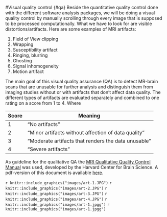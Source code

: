 #Visual quality control {#qa}
Beside the quantitative quality control done with the different software analysis packages, we will be doing a visual quality control by manually scrolling through every image that
is supposed to be processed computationally. What we have to look for are visible distortions/artifacts. Here are some examples of MRI artifacts:

1. Field of View clipping
2. Wrapping
3. Susceptibility artifact
4. Ringing, blurring
5. Ghosting
6. Signal inhomogeneity
7. Motion artifact

The main goal of this visual quality assurance (QA) is to detect MR-brain scans that are unusable for further analysis and distinguish them from imaging studies without or with
artifacts that don't affect data quality. The different types of artifacts are evaluated separately and combined to one rating on a score from 1 to 4. Where 

|Score|         Meaning|
|-----|----------------|
|1    |  "No artifacts"|
|2    | "Minor artifacts without affection of data quality"|
|3    | "Moderate artifacts that renders the data unusable"|
|4    | "Severe artifacts"|

As guideline for the qualitative QA the [MRI Qualitative Quality Control Manual](http://cbs.fas.harvard.edu/science/core-facilities/neuroimaging/information-investigators/qc#qc_manual) was used, 
developed by the Harvard Center for Brain Science. A pdf-version of this document is available [here](http://cbs.fas.harvard.edu/usr/mcmains/CBS_MRI_Quality_Control_Workshop.pdf). 

`r knitr::include_graphics("images/art-1.JPG")`
`r knitr::include_graphics("images/art-2.JPG")`
`r knitr::include_graphics("images/art-3.JPG")`
`r knitr::include_graphics("images/art-4.JPG")`
`r knitr::include_graphics("images/art-1.jpgg")`
`r knitr::include_graphics("images/art-1.jpgg")`
